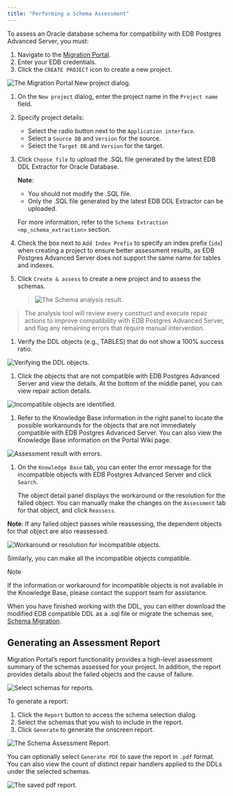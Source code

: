 ```yaml
---
title: "Performing a Schema Assessment"
---
```


<div id="mp_schema_assessment" class="registered_link"></div>

To assess an Oracle database schema for compatibility with EDB Postgres Advanced Server, you must:

1.  Navigate to the [Migration Portal](https://migration.enterprisedb.com).
2.  Enter your EDB credentials.
3.  Click the `CREATE PROJECT` icon to create a new project.

![The Migration Portal New project dialog.](../images/mp_schema_assessment_new_project.png)

1.  On the `New project` dialog, enter the project name in the `Project name` field.

2.  Specify project details:

    -   Select the radio button next to the `Application interface`.
    -   Select a `Source DB` and `Version` for the source.
    -   Select the `Target DB` and `Version` for the target.

3.  Click `Choose file` to upload the .SQL file generated by the latest EDB DDL Extractor for Oracle Database.

    **Note**:

    -   You should not modify the .SQL file.
    -   Only the .SQL file generated by the latest EDB DDL Extractor can be uploaded.

    For more information, refer to the `Schema Extraction <mp_schema_extraction>` section.

4.  Check the box next to `Add Index Prefix` to specify an index prefix (`idx`) when creating a project to ensure better assessment results, as EDB Postgres Advanced Server does not support the same name for tables and indexes.

5.  Click `Create & assess` to create a new project and to assess the schemas.

    > ![The Schema analysis result.](../images/mp_schema_assessment_analysis_result.png)

> The analysis tool will review every construct and execute repair actions to improve compatibility with EDB Postgres Advanced Server, and flag any remaining errors that require manual intervention.

1.  Verify the DDL objects (e.g., TABLES) that do not show a 100% success ratio.

![Verifying the DDL objects.](../images/mp_schema_assessment_verifying_ddl.png)

1.  Click the objects that are not compatible with EDB Postgres Advanced Server and view the details. At the bottom of the middle panel, you can view repair action details.

![Incompatible objects are identified.](../images/mp_schema_assessment_incompatible.png)

1.  Refer to the Knowledge Base information in the right panel to locate the possible workarounds for the objects that are not immediately compatible with EDB Postgres Advanced Server. You can also view the Knowledge Base information on the Portal Wiki page.

![Assessment result with errors.](../images/mp_schema_assessment_errors.png)

1.  On the `Knowledge Base` tab, you can enter the error message for the incompatible objects with EDB Postgres Advanced Server and click `Search`.

    The object detail panel displays the workaround or the resolution for the failed object. You can manually make the changes on the `Assessment` tab for that object, and click `Reassess`.

**Note**: If any failed object passes while reassessing, the dependent objects for that object are also reassessed.

![Workaround or resolution for incompatible objects.](../images/mp_schema_assessment_workaround.png)

Similarly, you can make all the incompatible objects compatible.

<div class="note">

<div class="title">

Note

</div>

If the information or workaround for incompatible objects is not available in the Knowledge Base, please contact the support team for assistance.

</div>

When you have finished working with the DDL, you can either download the modified EDB compatible DDL as a .sql file or migrate the schemas see, [Schema Migration](../03_mp_schema_migration/#mp_schema_migration).

<div id="mp_report" class="registered_link"></div>

## Generating an Assessment Report

Migration Portal’s report functionality provides a high-level assessment summary of the schemas assessed for your project. In addition, the report provides details about the failed objects and the cause of failure.

![Select schemas for reports.](../images/mp_schema_assessment_select_schema.png)

To generate a report:

1.  Click the `Report` button to access the schema selection dialog.
2.  Select the schemas that you wish to include in the report.
3.  Click `Generate` to generate the onscreen report.

![The Schema Assessment Report.](../images/mp_schema_assessment_schema_report.png)

You can optionally select `Generate PDF` to save the report in `.pdf` format. You can also view the count of distinct repair handlers applied to the DDLs under the selected schemas.

![The saved pdf report.](../images/mp_schema_assessment_schema_report_pdf.png)
